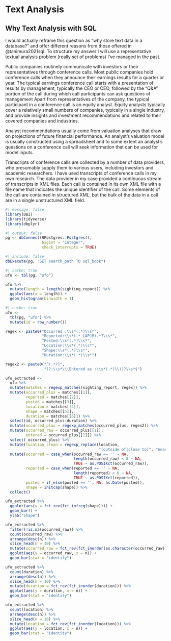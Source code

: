 # Text Analysis

## Why Text Analysis with SQL

I would actually reframe this question as "why store text data in a database?" and offer different reasons from those offered in @tanimura2021sql.
To structure my answer I will use a representative textual analysis problem (really set of problems) I've managed in the past.

Public companies routinely communicate with investors or their representatives through conference calls.
Most public companies hold conference calls when they announce their earnings results for a quarter or year.
The typical earnings conference call starts with a presentation of results by management, typically the CEO or CEO, followed by the "Q&A" portion of the call during which call participants can ask questions of management
Apart from representatives of the company, the typical participant in a conference call is an equity analyst.
Equity analysts typically cover a relatively small numbers of companies, typically in a single industry, and provide insights and investment recommendations and related to their covered companies and industries.

Analyst recommendations usually come from valuation analyses that draw on projections of future financial performance.
An analyst's valuation model is usually constructed using a spreadsheet and to some extent an analyst's questions on a conference call will seek information that can be used for model inputs.

Transcripts of conference calls are collected by a number of data providers, who presumably supply them to various users, including investors and academic researchers.
I have used transcripts of conference calls in my own research.
The data provider in my case provided a continuous stream of transcripts in XML files.
Each call is contained in its own XML file with a file name that indicates the unique identifier of the call.
Some elements of the call are contained in structured XML, but the bulk of the data in a call are in a single unstructured XML field.

```r
#| message: false
library(DBI)
library(tidyverse)
library(dbplyr)
```

```r
#| output: false
pg <- dbConnect(RPostgres::Postgres(), 
                bigint = "integer",
                check_interrupts = TRUE)
```

```r
#| include: false
dbExecute(pg, "SET search_path TO sql_book")
```

```r
#| cache: true
ufo <- tbl(pg, "ufo")

ufo %>%
  mutate(length = length(sighting_report)) %>%
  ggplot(aes(x = length)) +
  geom_histogram(binwidth = 1)
```

```r
#| cache: true
ufo <- 
  tbl(pg, "ufo") %>% 
  mutate(id = row_number())

regex <- paste0("Occurred :\\s*(.*)\\s*",
                "Reported:\\s*(.* [AP]M).*?\\s*",
                "Posted:\\s*(.*)\\s*",
                "Location:\\s*(.*)\\s*",
                "Shape:\\s*(.*)\\s*",
                "Duration:\\s*(.*)\\s*")

regex2 <- paste0("^(.*?)",
                 "(?:\\s*\\(Entered as :\\s*(.*)\\))?\\s*$")

ufo_extracted <- 
  ufo %>%
  mutate(matches = regexp_matches(sighting_report, regex)) %>%
  mutate(occurred_plus = matches[[1]],
         reported = matches[[2]],
         posted = matches[[3]],
         location = matches[[4]],
         shape = matches[[5]],
         duration = matches[[6]]) %>%
  select(id, occurred_plus:duration) %>%
  mutate(occurred_plus = regexp_matches(occurred_plus, regex2)) %>%
  mutate(occurred_raw = occurred_plus[[1]],
         entered = occurred_plus[[2]]) %>%
  select(-occurred_plus) %>%
  mutate(location_clean = regexp_replace(location, 
                                         "(outside of|close to)", "near")) %>%
  mutate(occurred = case_when(occurred_raw == '' ~ NA,
                              length(occurred_raw) < 8 ~ NA,
                              TRUE ~ as.POSIXct(occurred_raw)),
         reported = case_when(reported == '' ~ NA,
                              length(reported) < 8 ~ NA,
                              TRUE ~ as.POSIXct(reported)),
         posted = if_else(posted == '', NA, as.Date(posted)),
         shape = initcap(shape)) %>%
  collect()
```

```r
ufo_extracted %>%
  ggplot(aes(y = fct_rev(fct_infreq(shape)))) +
  geom_bar() +
  ylab("Shape")
```

```r
ufo_extracted %>%
  filter(!is.na(occurred_raw)) %>%
  count(occurred_raw) %>%
  arrange(desc(n)) %>%
  slice_head(n = 10) %>%
  mutate(occurred_raw = fct_rev(fct_inorder(as.character(occurred_raw)))) %>%
  ggplot(aes(y = occurred_raw, x = n)) +
  geom_bar(stat = "identity")
```


```r
ufo_extracted %>%
  count(duration) %>%
  arrange(desc(n)) %>%
  slice_head(n = 10) %>%
  mutate(duration = fct_rev(fct_inorder(duration))) %>%
  ggplot(aes(y = duration, x = n)) +
  geom_bar(stat = "identity")
```

```r
ufo_extracted %>%
  count(location) %>%
  arrange(desc(n)) %>%
  slice_head(n = 10) %>%
  mutate(location = fct_rev(fct_inorder(location))) %>%
  ggplot(aes(y = location, x = n)) +
  geom_bar(stat = "identity")
```

